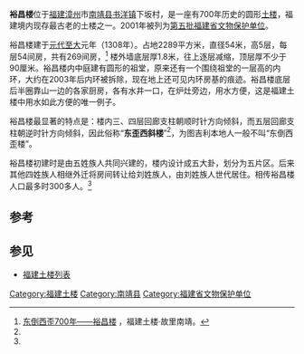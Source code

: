 {{文物保护单位
| 级别 = 省级
| 省区市 = 福建省
| 名称 = 裕昌楼
| 图片 = Yuchanglou.JPG
| 所在 = [[漳州市|漳州市]][[南靖县|南靖县]][[书洋镇|书洋镇]]
| 分类 = 古建筑
| 时代 = [[元朝|元]]
| 登录 = 2001年1月20日
}}
'''裕昌楼'''位于[[福建|福建]][[漳州|漳州]]市[[南靖县|南靖县]][[书洋镇|书洋镇]]下坂村，是一座有700年历史的圆形[[福建土楼|土楼]]，福建境内现存最古老的土楼之一。2001年被列为[[福建省文物保护单位#第五批|第五批福建省文物保护单位]]。

裕昌楼建于[[元代|元代]][[至大|至大]]元年（1308年）。占地2289平方米，直径54米，高5层，每层54间房，共有269间房，<ref name="裕昌楼">[http://www.fjtlw.gov.cn/JQJD/ShowArticle.asp?ArticleID=2166 东倒西歪700年——裕昌楼] {{Wayback|url=http://www.fjtlw.gov.cn/JQJD/ShowArticle.asp?ArticleID=2166 |date=20150201191239 }}，福建土楼·故里南靖。</ref> 楼外墙底层厚1.8米，往上逐层减缩，顶层厚不少于90厘米。裕昌楼内中庭建有圆形的祖堂，原来还有一个围绕祖堂的一层高的内环，大约在2003年后内环被拆除，现在地上还可见内环房基的痕迹。裕昌楼底层后半圈靠山一边的各家厨房，各有水井一口，在炉灶旁边，用水方便，这是福建土楼中用水如此方便的唯一例子。

裕昌楼最显著的特点是：楼内三、四层回廊支柱朝顺时针方向倾斜，而五层回廊支柱朝逆时针方向倾斜，因此俗称“'''东歪西斜楼'''”<ref name="裕昌楼" />，为图吉利本地人一般不叫“东倒西歪楼”。

裕昌楼初建时是由五姓族人共同兴建的，楼内设计成五大卦，划分为五片区。后来其他四姓族人相继外迁将房间转让给刘姓族人，由刘姓族人世代居住。相传裕昌楼人口最多时300多人。<ref name="裕昌楼" />

{{Gallery
|width = 300
|height = 
|lines = 1
|File:Yuchang Tulou 20140829.JPG|
|File:Yuchang Tulou Internal 20140829.JPG|裕昌楼内景
|File:The Zig zag building.JPG|俗称“东歪西斜楼”
|File:Yuchanglou inhouse water well.JPG|裕昌楼底层室内水井
}}

== 参考 ==
{{reflist}}

== 参见 ==
* [[福建土楼列表|福建土楼列表]]

{{commonscat|Yuchanglou}}

{{漳州市境内的福建省文物保护单位}}
[[Category:福建土楼|Category:福建土楼]]
[[Category:南靖县|Category:南靖县]]
[[Category:福建省文物保护单位|Category:福建省文物保护单位]]